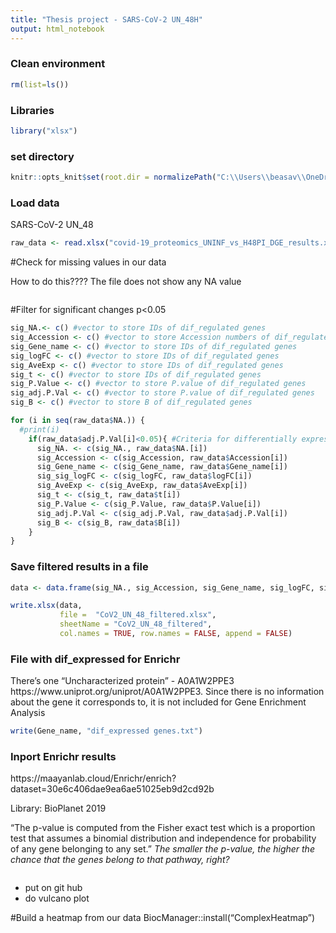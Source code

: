 ```yaml
---
title: "Thesis project - SARS-CoV-2 UN_48H"
output: html_notebook
---
```


### Clean environment
```r
rm(list=ls())

```
### Libraries
```r
library("xlsx")
```
### set directory
```r
knitr::opts_knit$set(root.dir = normalizePath("C:\\Users\\beasav\\OneDrive - KI.SE\\Bioinformatics\\1. Our data\\SARS-CoV-2")) 
```

### Load data
SARS-CoV-2 UN_48
```r
raw_data <- read.xlsx("covid-19_proteomics_UNINF_vs_H48PI_DGE_results.xlsx",1)

```

#Check for missing values in our data

How to do this????
The file does not show any NA value
```r

```

#Filter for significant changes
p<0.05

```r
sig_NA.<- c() #vector to store IDs of dif_regulated genes
sig_Accession <- c() #vector to store Accession numbers of dif_regulated genes
sig_Gene_name <- c() #vector to store IDs of dif_regulated genes
sig_logFC <- c() #vector to store IDs of dif_regulated genes
sig_AveExp <- c() #vector to store IDs of dif_regulated genes
sig_t <- c() #vector to store IDs of dif_regulated genes
sig_P.Value <- c() #vector to store P.value of dif_regulated genes
sig_adj.P.Val <- c() #vector to store P.value of dif_regulated genes
sig_B <- c() #vector to store B of dif_regulated genes

for (i in seq(raw_data$NA.)) {
  #print(i)
    if(raw_data$adj.P.Val[i]<0.05){ #Criteria for differentially expressed genes
      sig_NA. <- c(sig_NA., raw_data$NA.[i])
      sig_Accession <- c(sig_Accession, raw_data$Accession[i])
      sig_Gene_name <- c(sig_Gene_name, raw_data$Gene_name[i])
      sig_sig_logFC <- c(sig_logFC, raw_data$logFC[i])
      sig_AveExp <- c(sig_AveExp, raw_data$AveExp[i])
      sig_t <- c(sig_t, raw_data$t[i])
      sig_P.Value <- c(sig_P.Value, raw_data$P.Value[i])
      sig_adj.P.Val <- c(sig_adj.P.Val, raw_data$adj.P.Val[i])
      sig_B <- c(sig_B, raw_data$B[i])
    }
}
```

### Save filtered results in a file

```r
data <- data.frame(sig_NA., sig_Accession, sig_Gene_name, sig_logFC, sig_AveExp, sig_t, sig_P.Value, sig_adj.P.Val, sig_B)

write.xlsx(data,
           file =  "CoV2_UN_48_filtered.xlsx",
           sheetName = "CoV2_UN_48_filtered",
           col.names = TRUE, row.names = FALSE, append = FALSE)


```

### File with dif_expressed for Enrichr
There's one "Uncharacterized protein" - A0A1W2PPE3 https://www.uniprot.org/uniprot/A0A1W2PPE3.
Since there is no information about the gene it corresponds to, it is not included for Gene Enrichment Analysis

```r
write(Gene_name, "dif_expressed genes.txt")

```
### Inport Enrichr results


https://maayanlab.cloud/Enrichr/enrich?dataset=30e6c406dae9ea6ae51025eb9d2cd92b

Library: BioPlanet 2019

"The p-value is computed from the Fisher exact test which is a proportion test that assumes a binomial distribution and independence for probability of any gene belonging to any set."
*The smaller the p-value, the higher the chance that the genes belong to that pathway, right?*

```r

```

- put on git hub
- do vulcano plot


#Build a heatmap from our data
BiocManager::install("ComplexHeatmap")


```r


```


